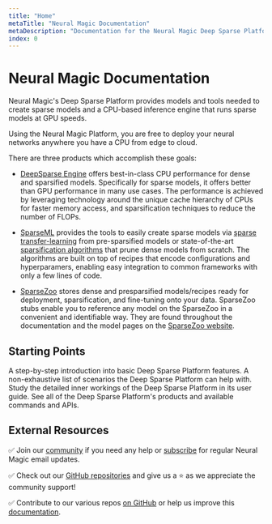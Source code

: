 ```yaml
---
title: "Home"
metaTitle: "Neural Magic Documentation"
metaDescription: "Documentation for the Neural Magic Deep Sparse Platform: a suite of software components to train and deploy sparsified deep learning models performantly on your data"
index: 0
---
```


# Neural Magic Documentation

Neural Magic's Deep Sparse Platform provides models and tools needed to create sparse models and a CPU-based inference engine that runs sparse models at GPU speeds.

Using the Neural Magic Platform, you are free to deploy your neural networks anywhere you have a CPU from edge to cloud.

There are three products which accomplish these goals:

- [DeepSparse Engine](/products/deepsparse) offers best-in-class CPU performance for dense and sparsified models.
Specifically for sparse models, it offers better than GPU performance in many use cases.
The performance is achieved by leveraging technology around the unique cache hierarchy of CPUs for faster memory access, and sparsification techniques to reduce the number of FLOPs.

- [SparseML](/products/sparseml) provides the tools to easily create sparse models via [sparse transfer-learning](/get-started/transfer-a-sparsified-model) from pre-sparsified models or state-of-the-art [sparsification algorithms](/user-guide/sparsification) that prune dense models from scratch.
The algorithms are built on top of recipes that encode configurations and hyperparamers, enabling easy integration to common frameworks with only a few lines of code.

- [SparseZoo](/products/sparsezoo) stores dense and presparsified models/recipes ready for deployment, sparsification, and fine-tuning onto your data.
SparseZoo stubs enable you to reference any model on the SparseZoo in a convenient and identifiable way.
They are found throughout the documentation and the model pages on the [SparseZoo website](https://sparsezoo.neuralmagic.com).

## Starting Points

<LinkCards>
  <LinkCard href="/get-started/try-a-model" heading="Get Started">
    A step-by-step introduction into basic Deep Sparse Platform features.
  </LinkCard>

  <LinkCard href="/use-cases/natural-language-processing/question-answering" heading="Use Cases">
    A non-exhaustive list of scenarios the Deep Sparse Platform can help with.
  </LinkCard>

  <LinkCard href="/user-guide/sparsification" heading="User Guide">
    Study the detailed inner workings of the Deep Sparse Platform in its user guide.
  </LinkCard>

  <LinkCard href="/products/deepsparse" heading="Products">
    See all of the Deep Sparse Platform's products and available commands and APIs.
  </LinkCard>
</LinkCards>


## External Resources

✅ Join our [community](https://join.slack.com/t/discuss-neuralmagic/shared_invite/zt-q1a1cnvo-YBoICSIw3L1dmQpjBeDurQ) if you need any help
or [subscribe](https://neuralmagic.com/deep-sparse-community/#subscribe) for regular Neural Magic email updates.

✅ Check out our [GitHub repositories](https://github.com/neuralmagic) and give us a ⭐ as we appreciate the community support!

✅ Contribute to our various repos [on GitHub](https://github.com/neuralmagic) or help us improve this [documentation](https://github.com/neuralmagic/docs).

